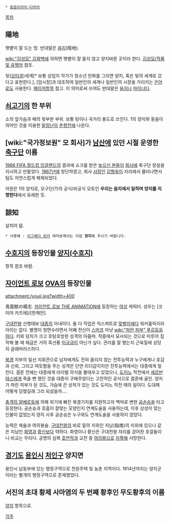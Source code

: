  * [[동음이의어·다의어]]

[[목차]]

== 陽地 ==
햇볕이 잘 드는 땅. 반대말은 [[음지]](陰地).

[[wiki:"김성모" 김화백]]에 의하면 햇볕이 잘 들지 않고 양지바른 곳이라 한다. [[김성모/작품 및 유행어]] 참조.

뒷([[오타쿠]])세계[* 보통 상업지 작가가 청소년 만화를 그리면 양지, 혹은 빛의 세계로 갔다고 표현한다.], [암시장]과 대조하여 일반인의 세계나 일반인의 시장을 가리키는 [[은어]]로도 사용한다. [[메이저]]항목 참고. 이 의미로써 쓰여도 반대말은 [[음지]]나 [[마이너]]다.
== [[쇠고기]]의 한 부위 ==
소의 앞가슴과 배의 윗부분 부위. 보통 탕이나 국거리 용도로 쓰인다. 1의 양지와 동음이의어인 것을 이용한 [[말장난]]이 [[춘향전]]에 나온다.

== [wiki:"국가정보원" 모 회사]가 [[남산]]에 있던 시절 운영한 [[축구]]단 이름 ==
[[1966 FIFA 월드컵 잉글랜드]]의 결과에 쇼크를 받은 [[높으신 분들]]이 [[회사]]에 축구단 창설을 지시하고 만들었다. [[1967년]]에 창단하였고, 회사 [[사장]]인 [[김형욱]]이 자리에서 물러나면서 팀도 자연스럽게 해체되었다.

어원은 1의 양지로, 모구단(?)의 공식/비공식 모토인 '''우리는 음지에서 일하며 양지를 지향한다'''에서 유래한 듯. 

== 諒知 ==
살피어 앎.
 * 사용예 : [[리그베다 위키]] 여러분께서는 이점 '''양지'''해 주시기 바랍니다.

== [[수호지]]의 등장인물 [[양지(수호지)]] ==
항목 참조 바람.

== [[자이언트 로보]] [[OVA]]의 등장인물 ==
attachment:/youji.jpg?width=400

青面獣の楊志. [[자이언트 로보 THE ANIMATION]]에 등장하는 [[여성]] 캐릭터. 성우는 [코미야 카즈에]/[한채언].

[[구대천왕]] 신행태보 [[대종]]의 아내이다. 둘 다 직업은 익스퍼트로 [[맞벌이]]에다 워커홀릭이라 아이는 없다. 별명이 청면수라면서 어째 전신이 [[스머프]] 마냥 [[wiki:"파란 피부" 푸르둥둥하다]]. 키와 덩치가 크고 호탕호방한 성격의 아줌마. 작중에서 묘사되는 것으로 미루어 짐작해 볼 때 체급은 거의 흑선풍 [[이규]]급이 아닌가 싶다. 관리를 잘 했는지 근육질에 상당히 글래머러스하다.

[[북경]] 지부의 일선 지휘관으로 남자에게도 전혀 꿀리지 않는 전투능력과 누구에게나 호감과 신뢰, 그리고 따듯함을 주는 성격은 단연 리더감이지만 전투능력에서는 대종에게 밀린다. 결혼 전에는 대종에게 라이벌 의식을 불태우고 있었으나, [[도미노]] 작전에서 [[세르반테스]]에게 죽을 뻔 했던 것을 대종이 구해주었다는 고전적인 공식으로 결혼에 골인. 양지가 파란 피부가 된 것도, 가슴에 큰 상처가 있는 것도 도미노 작전 때의 일이다. 도대체 어떻게 당했길래 그리 되셨을까….

[[충격의 알베르토]]에 의해 위기에 빠진 북경기지를 지원하고자 백마로 변한 [[공손승]]을 타고 등장한다. 공손승과 호흡이 잘맞는 모양인지 연계도술을 사용하는데, 이후 상성이 맞는 인물이 없었는지 양지 사후 공손승은 누구와도 연계도술을 사용하지 않았다.

능력은 체술과 여의봉술. [[구대천왕]]의 바로 밑의 지위인 지남(指南)의 지위에 있으나 같은 지남인 [[화영]]과 [[황신]]보다 약하다. 화영이나 황신은 구대천왕 자리를 걷어찬 호걸들이니 비교는 무리다. 공명의 심복 [[호연작]]과 교전 중 [[여의봉]]으로 [[자폭]]해 사망한다.

== [[경기도]] [[용인시]] [[처인구]] 양지면 ==
용인시 남동부에 있는 행정구역으로 전원주택 및 농촌 지역이다. 1914년까지는 양지군이라는 별개의 행정구역으로 존재했었다.

== 서진의 초대 황제 사마염의 두 번째 황후인 무도황후의 이름 ==

[[양지(삼국지)|양지]] 항목으로.

[[각주]]

